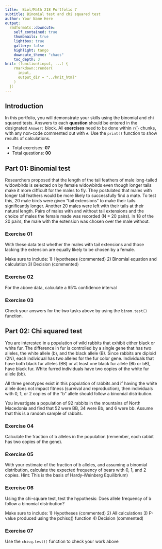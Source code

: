 ```yaml
---
title:  Biol/Math 218 Portfolio 7
subtitle: Binomial test and chi squared test
author: Your Name Here
output:
  rmdformats::downcute:
    self_contained: true
    thumbnails: true
    lightbox: true
    gallery: false
    highlight: tango
    downcute_theme: "chaos"
    toc_depth: 3
knit: (function(input, ...) {
    rmarkdown::render(
      input,
      output_dir = "../knit_html"
    )
  })
---
```


## Introduction 
In this portfolio, you will demonstrate your skills using the binomial and chi squared tests. 
Answers to each **question** should be entered in the 
designated `Answer:` block. All **exercises** need to be done within `r{}` chunks, with any 
non-code commented out with `#`. Use the `print()` function to show results of calculations.


- Total exercises: **07**
- Total questions: **00**

## Part 01: Binomial test

Researchers proposed that the length of the tail feathers of male long-tailed widowbirds
is selected on by female widowbirds even though longer tails make it more difficult for the 
males to fly. They postulated that males with longer tail feathers
would be more likely to successfully find a mate. To test this, 20 male birds were given 
"tail extensions" to make their tails significantly longer. Another 20 males were left with their
tails at their natural length. Pairs of males with and without tail extensions and the choice
of males the female made was recorded (N = 20 pairs). In 18 of the 20 pairs, the male with 
the extension was chosen over the male without. 

### Exercise 01
With these data test whether the males with tail extensions and those lacking
the extension are equally likely to be chosen by a female. 

Make sure to include:
1) Hypotheses (commented)
2) Binomial equation and calculation
3) Decision (commented)


### Exercise 02 
For the above data, calculate a 95% confidence interval 


### Exercise 03
Check your answers for the two tasks above by using the `binom.test()` 
function.


## Part 02: Chi squared test

You are interested in a population of wild rabbits that exhibit either black or
white fur. The difference in fur is controlled by a single gene that has two alleles,
the white allele (b), and the black allele (B). Since rabbits are diploid (2N), each
individual has two alleles for the fur color gene. Individuals that have both black
fur alleles (BB) or at least one black fur allele (Bb or bB), have black fur. White
furred individuals have two copies of the white fur allele (bb).

All three genotypes exist in this population of rabbits and if having the white 
allele does not impact fitness (survival and reproduction), then individuals 
with 0, 1, or 2 copies of the "b" allele should follow a binomial distribution.

You investigate a population of 92 rabbits in the mountains of North Macedonia
and find that 52 were BB, 34 were Bb, and 6 were bb. Assume that this
is a random sample of rabbits.

### Exercise 04
Calculate the fraction of b alleles in the population 
(remember, each rabbit has two copies of the gene).


### Exercise 05
With your estimate of the fraction of b alleles, and assuming 
a binomial distribution, calculate the expected frequency of bears with 0, 1, and 2 copies.
Hint: This is the basis of Hardy-Weinberg Equilibrium)

### Exercise 06
Using the chi-square test, test the hypothesis: Does allele frequency of b follow a binomial
distribution? 

Make sure to include:
1) Hypotheses (commented) 
2) All calculations
3) P-value produced using the pchisq() function
4) Decision (commented)


### Exercise 07
Use the `chisq.test()` function to check your work above
